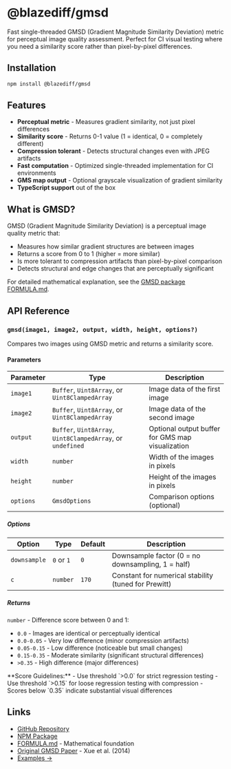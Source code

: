 # @blazediff/gmsd


Fast single-threaded GMSD (Gradient Magnitude Similarity Deviation) metric for perceptual image quality assessment. Perfect for CI visual testing where you need a similarity score rather than pixel-by-pixel differences.

## Installation

```sh npm2yarn
npm install @blazediff/gmsd
```

## Features

- **Perceptual metric** - Measures gradient similarity, not just pixel differences
- **Similarity score** - Returns 0-1 value (1 = identical, 0 = completely different)
- **Compression tolerant** - Detects structural changes even with JPEG artifacts
- **Fast computation** - Optimized single-threaded implementation for CI environments
- **GMS map output** - Optional grayscale visualization of gradient similarity
- **TypeScript support** out of the box

## What is GMSD?

GMSD (Gradient Magnitude Similarity Deviation) is a perceptual image quality metric that:
- Measures how similar gradient structures are between images
- Returns a score from 0 to 1 (higher = more similar)
- Is more tolerant to compression artifacts than pixel-by-pixel comparison
- Detects structural and edge changes that are perceptually significant

For detailed mathematical explanation, see the [GMSD package FORMULA.md](https://github.com/teimurjan/blazediff/blob/main/packages/gmsd/FORMULA.md).

## API Reference

### `gmsd(image1, image2, output, width, height, options?)`

Compares two images using GMSD metric and returns a similarity score.

#### Parameters

| Parameter | Type                                         | Description                                      |
| --------- | -------------------------------------------- | ------------------------------------------------ |
| `image1`  | `Buffer`, `Uint8Array`, or `Uint8ClampedArray`  | Image data of the first image                    |
| `image2`  | `Buffer`, `Uint8Array`, or `Uint8ClampedArray`  | Image data of the second image                   |
| `output`  | `Buffer`, `Uint8Array`, `Uint8ClampedArray`, or `undefined` | Optional output buffer for GMS map visualization |
| `width`   | `number`                                     | Width of the images in pixels                    |
| `height`  | `number`                                     | Height of the images in pixels                   |
| `options` | `GmsdOptions`                                | Comparison options (optional)                    |

##### Options

| Option       | Type     | Default | Description                                           |
| ------------ | -------- | ------- | ----------------------------------------------------- |
| `downsample` | `0` or `1` | `0`     | Downsample factor (0 = no downsampling, 1 = half)     |
| `c`          | `number` | `170`   | Constant for numerical stability (tuned for Prewitt)  |

##### Returns

`number` - Difference score between 0 and 1:
- `0.0` - Images are identical or perceptually identical
- `0.0-0.05` - Very low difference (minor compression artifacts)
- `0.05-0.15` - Low difference (noticeable but small changes)
- `0.15-0.35` - Moderate similarity (significant structural differences)
- `>0.35` - High difference (major differences)

<Callout type="info">
  **Score Guidelines:**
  - Use threshold `>0.0` for strict regression testing
  - Use threshold `>0.15` for loose regression testing with compression
  - Scores below `0.35` indicate substantial visual differences
</Callout>

## Links

- [GitHub Repository](https://github.com/teimurjan/blazediff)
- [NPM Package](https://www.npmjs.com/package/@blazediff/gmsd)
- [FORMULA.md](https://github.com/teimurjan/blazediff/blob/main/packages/gmsd/FORMULA.md) - Mathematical foundation
- [Original GMSD Paper](http://www4.comp.polyu.edu.hk/~cslzhang/IQA/TIP_IQA_GMSD.pdf) - Xue et al. (2014)
- [Examples →](/examples/image-comparison)
